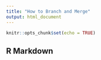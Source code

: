 ```yaml
---
title: "How to Branch and Merge"
output: html_document
---
```


```r
knitr::opts_chunk$set(echo = TRUE)
```

## R Markdown